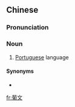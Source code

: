 ==Chinese==
{{zh-forms}}

===Pronunciation===
{{zh-pron
|m=púwén
|c=pou4 man4-2
|cat=pn
}}

===Noun===
{{zh-noun}}

# [[Portuguese]] language

====Synonyms====
* {{zh-l|葡語}}

{{zh-cat|Languages}}

[[fr:葡文]]